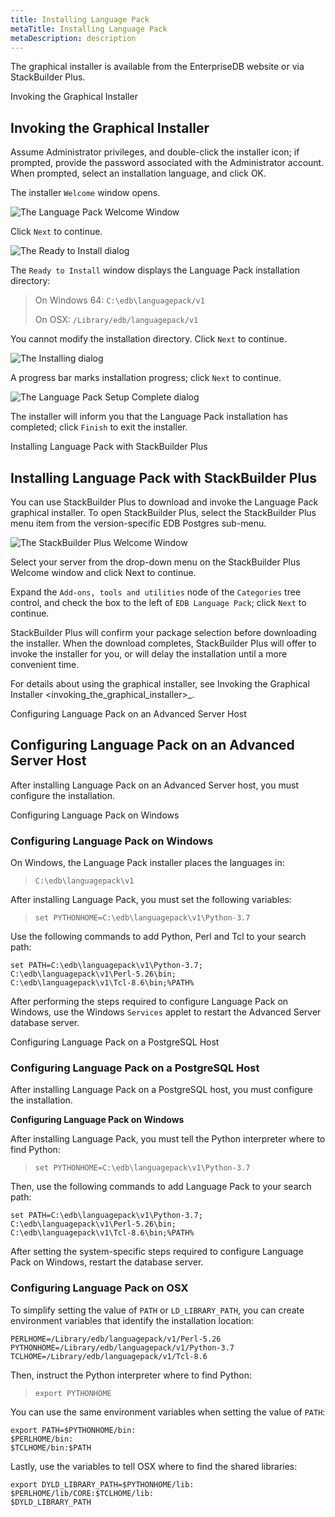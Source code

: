 ```yaml
---
title: Installing Language Pack
metaTitle: Installing Language Pack
metaDescription: description
---
```


The graphical installer is available from the EnterpriseDB website or
via StackBuilder Plus.

<div id="invoking_the_graphical_installer">

<div class="index">

Invoking the Graphical Installer

</div>

</div>

## Invoking the Graphical Installer

Assume Administrator privileges, and double-click the installer icon; if
prompted, provide the password associated with the Administrator
account. When prompted, select an installation language, and click OK.

The installer `Welcome` window opens.

![*The Language Pack Welcome
Window*](images/the_language_pack_welcome_window.png)

Click `Next` to continue.

![*The Ready to Install dialog*](images/the_ready_to_install_dialog.png)

The `Ready to Install` window displays the Language Pack installation
directory:

> On Windows 64: `C:\edb\languagepack/v1`
> 
> On OSX: `/Library/edb/languagepack/v1`

You cannot modify the installation directory. Click `Next` to continue.

![*The Installing dialog*](images/the_installing_dialog.png)

A progress bar marks installation progress; click `Next` to continue.

![*The Language Pack Setup Complete
dialog*](images/the_language_pack_setup_complete_dialog.png)

The installer will inform you that the Language Pack installation has
completed; click `Finish` to exit the installer.

<div class="index">

Installing Language Pack with StackBuilder Plus

</div>

## Installing Language Pack with StackBuilder Plus

You can use StackBuilder Plus to download and invoke the Language Pack
graphical installer. To open StackBuilder Plus, select the StackBuilder
Plus menu item from the version-specific EDB Postgres sub-menu.

![*The StackBuilder Plus Welcome
Window*](images/the_stackbuilder_plus_window.png)

Select your server from the drop-down menu on the StackBuilder Plus
Welcome window and click Next to continue.

Expand the `Add-ons, tools and utilities` node of the `Categories` tree
control, and check the box to the left of `EDB Language Pack`; click
`Next` to continue.

StackBuilder Plus will confirm your package selection before downloading
the installer. When the download completes, StackBuilder Plus will offer
to invoke the installer for you, or will delay the installation until a
more convenient time.

For details about using the graphical installer, see
<span class="title-ref">Invoking the Graphical Installer
\<invoking_the_graphical_installer\>_</span>.

<div class="index">

Configuring Language Pack on an Advanced Server Host

</div>

## Configuring Language Pack on an Advanced Server Host

After installing Language Pack on an Advanced Server host, you must
configure the installation.

<div class="index">

Configuring Language Pack on Windows

</div>

### Configuring Language Pack on Windows

On Windows, the Language Pack installer places the languages in:

> `C:\edb\languagepack\v1`

After installing Language Pack, you must set the following variables:

> `set PYTHONHOME=C:\edb\languagepack\v1\Python-3.7`

Use the following commands to add Python, Perl and Tcl to your search
path:

``` text
set PATH=C:\edb\languagepack\v1\Python-3.7;
C:\edb\languagepack\v1\Perl-5.26\bin;
C:\edb\languagepack\v1\Tcl-8.6\bin;%PATH%
```

After performing the steps required to configure Language Pack on
Windows, use the Windows `Services` applet to restart the Advanced
Server database server.

<div class="index">

Configuring Language Pack on a PostgreSQL Host

</div>

### Configuring Language Pack on a PostgreSQL Host

After installing Language Pack on a PostgreSQL host, you must configure
the installation.

**Configuring Language Pack on Windows**

After installing Language Pack, you must tell the Python interpreter
where to find Python:

> `set PYTHONHOME=C:\edb\languagepack\v1\Python-3.7`

Then, use the following commands to add Language Pack to your search
path:

``` text
set PATH=C:\edb\languagepack\v1\Python-3.7;
C:\edb\languagepack\v1\Perl-5.26\bin;
C:\edb\languagepack\v1\Tcl-8.6\bin;%PATH%
```

After setting the system-specific steps required to configure Language
Pack on Windows, restart the database server.

### Configuring Language Pack on OSX

To simplify setting the value of `PATH` or `LD_LIBRARY_PATH`, you can
create environment variables that identify the installation location:

``` text
PERLHOME=/Library/edb/languagepack/v1/Perl-5.26
PYTHONHOME=/Library/edb/languagepack/v1/Python-3.7
TCLHOME=/Library/edb/languagepack/v1/Tcl-8.6
```

Then, instruct the Python interpreter where to find Python:

> `export PYTHONHOME`

You can use the same environment variables when setting the value of
`PATH`:

``` text
export PATH=$PYTHONHOME/bin:
$PERLHOME/bin:
$TCLHOME/bin:$PATH
```

Lastly, use the variables to tell OSX where to find the shared
libraries:

``` text
export DYLD_LIBRARY_PATH=$PYTHONHOME/lib:
$PERLHOME/lib/CORE:$TCLHOME/lib:
$DYLD_LIBRARY_PATH
```
